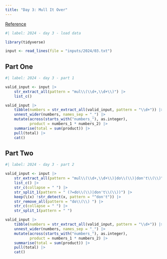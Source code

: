 ```yaml
---
title: "Day 3: Mull It Over"
---
```


[Reference](https://adventofcode.com/2024/day/3)

```r
#| label: 2024 - day 3 - load data

library(tidyverse)

input <- read_lines(file = "inputs/2024/03.txt")
```

## Part One

```r
#| label: 2024 - day 3 - part 1

valid_input <- input |>
    str_extract_all(pattern = "mul\\(\\d+,\\d+\\)") |> 
    list_c()

valid_input |> 
    tibble(numbers = str_extract_all(valid_input, pattern = "\\d+")) |> 
    unnest_wider(numbers, names_sep = "_") |> 
    mutate(across(starts_with("numbers_"), as.integer),
           product = numbers_1 * numbers_2) |> 
    summarise(total = sum(product)) |> 
    pull(total) |> 
    cat()
```

## Part Two

```r
#| label: 2024 - day 3 - part 2

valid_input <- input |>
    str_extract_all(pattern = "mul\\(\\d+,\\d+\\)|do\\(\\)|don't\\(\\)") |> 
    list_c() |> 
    str_c(collapse = " ") |> 
    str_split_1(pattern = " (?=do\\(\\)|don't\\(\\))") |>  
    keep(\(x) !str_detect(x, pattern = "^don't")) |> 
    str_remove_all(pattern = "do\\(\\) ") |> 
    str_c(collapse = " ") |> 
    str_split_1(pattern = " ")

valid_input |> 
    tibble(numbers = str_extract_all(valid_input, pattern = "\\d+")) |> 
    unnest_wider(numbers, names_sep = "_") |> 
    mutate(across(starts_with("numbers_"), as.integer),
           product = numbers_1 * numbers_2) |>
    summarise(total = sum(product)) |> 
    pull(total) |> 
    cat()
```
